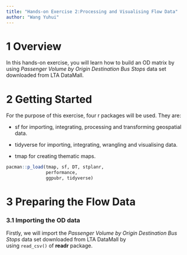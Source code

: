 ```yaml
---
title: "Hands-on Exercise 2:Processing and Visualising Flow Data"
author: "Wang Yuhui"
---
```


# 1 Overview

In this hands-on exercise, you will learn how to build an OD matrix by using *Passenger Volume by Origin Destination Bus Stops* data set downloaded from LTA DataMall.

# 2 Getting Started

For the purpose of this exercise, four r packages will be used. They are:

-   sf for importing, integrating, processing and transforming geospatial data.

-   tidyverse for importing, integrating, wrangling and visualising data.

-   tmap for creating thematic maps.

```r
pacman::p_load(tmap, sf, DT, stplanr,
               performance,
               ggpubr, tidyverse)
```

# 3 **Preparing the Flow Data**

### **3.1 Importing the OD data**

Firstly, we will import the *Passenger Volume by Origin Destination Bus Stops* data set downloaded from LTA DataMall by using `read_csv()` of **readr** package.
